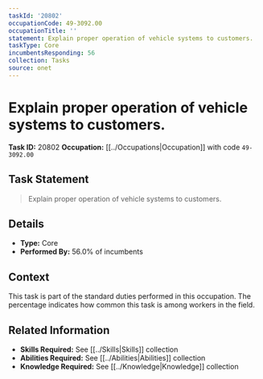 ```yaml
---
taskId: '20802'
occupationCode: 49-3092.00
occupationTitle: ''
statement: Explain proper operation of vehicle systems to customers.
taskType: Core
incumbentsResponding: 56
collection: Tasks
source: onet
---
```

# Explain proper operation of vehicle systems to customers.

**Task ID:** 20802
**Occupation:** [[../Occupations|Occupation]] with code `49-3092.00`

## Task Statement

> Explain proper operation of vehicle systems to customers.

## Details

- **Type:** Core
- **Performed By:** 56.0% of incumbents

## Context

This task is part of the standard duties performed in this occupation. The percentage indicates how common this task is among workers in the field.

## Related Information

- **Skills Required:** See [[../Skills|Skills]] collection
- **Abilities Required:** See [[../Abilities|Abilities]] collection
- **Knowledge Required:** See [[../Knowledge|Knowledge]] collection
